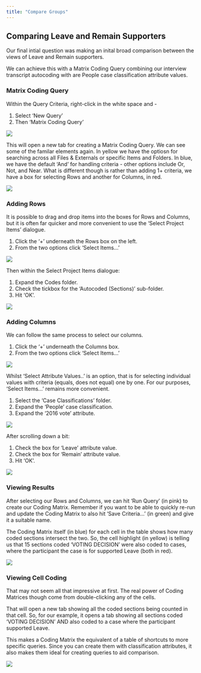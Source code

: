 ```yaml
---
title: "Compare Groups"
---
```


## Comparing Leave and Remain Supporters

Our final intial question was making an inital broad comparison between the views of Leave and Remain supporters.

We can achieve this with a Matrix Coding Query combining our interview transcript autocoding with are People case classification attribute values.

### Matrix Coding Query

Within the Query Criteria, right-click in the white space and -

::: instructions

1. Select 'New Query'
2. Then 'Matrix Coding Query'

![](../images/matrix-coding1.png)

:::

This will open a new tab for creating a Matrix Coding Query. We can see some of the familar elements again. In yellow we have the optiosn for searching across all Files & Externals or specific Items and Folders. In blue, we have the default 'And' for handling criteria - other options include Or, Not, and Near. What is different though is rather than adding 1+ criteria, we have a box for selecting Rows and another for Columns, in red.

::: instructions

![](../images/matrix-coding2.png)

:::

### Adding Rows

It is possible to drag and drop items into the boxes for Rows and Columns, but it is often far quicker and more convenient to use the 'Select Project Items' dialogue.

::: instructions

1. Click the '+' underneath the Rows box on the left.
2. From the two options click 'Select Items...'

![](../images/matrix-coding3.png)

:::

Then within the Select Project Items dialogue:

::: instructions

1. Expand the Codes folder.
2. Check the tickbox for the 'Autocoded (Sections)' sub-folder.
3. Hit 'OK'.

![](../images/matrix-coding4.png)

:::

### Adding Columns

We can follow the same process to select our columns.

::: instructions

1. Click the '+' underneath the Columns box.
2. From the two options click 'Select Items...'

![](../images/matrix-coding5.png)

:::

Whilst 'Select Attribute Values..' is an option, that is for selecting individual values with criteria (equals, does not equal) one by one. For our purposes, 'Select Items...' remains more convenient.

::: instructions

1. Select the 'Case Classifications' folder.
2. Expand the 'People' case classification.
3. Expand the '2016 vote' attribute.

![](../images/matrix-coding6.png)

:::

After scrolling down a bit:

::: instructions

1. Check the box for 'Leave' attribute value.
2. Check the box for 'Remain' attribute value.
3. Hit 'OK'.

![](../images/matrix-coding7.png)

:::

### Viewing Results

After selecting our Rows and Columns, we can hit 'Run Query' (in pink) to create our Coding Matrix. Remember if you want to be able to quickly re-run and update the Coding Matrix to also hit 'Save Criteria...' (in green) and give it a suitable name.

The Coding Matrix itself (in blue) for each cell in the table shows how many coded sections intersect the two. So, the cell highlight (in yellow) is telling us that 15 sections coded 'VOTING DECISION' were also coded to cases, where the participant the case is for supported Leave (both in red). 

::: instructions
![](../images/matrix-coding8.png)
:::

### Viewing Cell Coding

That may not seem all that impressive at first. The real power of Coding Matrices though come from double-clicking any of the cells.

That will open a new tab showing all the coded sections being counted in that cell. So, for our example, it opens a tab showing all sections coded 'VOTING DECISION' AND also coded to a case where the participant supported Leave.

This makes a Coding Matrix the equivalent of a table of shortcuts to more specific queries. Since you can create them with classification attributes, it also makes them ideal for creating queries to aid comparison.

::: instructions
![](../images/matrix-coding9.png)
:::

